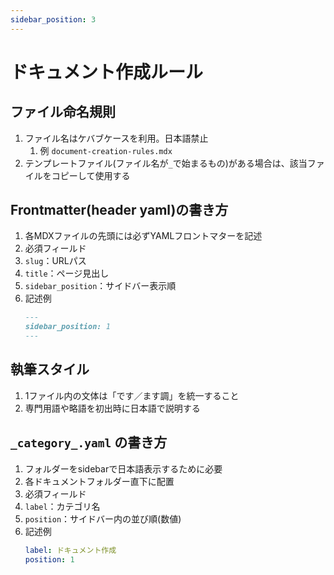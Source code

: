 ```yaml
---
sidebar_position: 3
---
```

# ドキュメント作成ルール

## ファイル命名規則
1. ファイル名はケバブケースを利用。日本語禁止
    1. 例
        `document-creation-rules.mdx`
1. テンプレートファイル(ファイル名が`_`で始まるもの)がある場合は、該当ファイルをコピーして使用する

## Frontmatter(header yaml)の書き方
1. 各MDXファイルの先頭には必ずYAMLフロントマターを記述
1. 必須フィールド
1. `slug`：URLパス
1. `title`：ページ見出し
1. `sidebar_position`：サイドバー表示順
1. 記述例
   ```md
   ---
   sidebar_position: 1
   ---
   ```

## 執筆スタイル
1. 1ファイル内の文体は「です／ます調」を統一すること
1. 専門用語や略語を初出時に日本語で説明する

## `_category_.yaml` の書き方
1. フォルダーをsidebarで日本語表示するために必要
1. 各ドキュメントフォルダー直下に配置
1. 必須フィールド
1. `label`：カテゴリ名
1. `position`：サイドバー内の並び順(数値)
1. 記述例
   ```yaml
   label: ドキュメント作成
   position: 1
   ```
